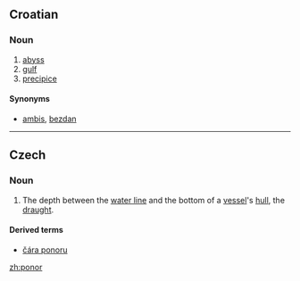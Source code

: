 ==Croatian==

===Noun===
{{hr-noun|m}}

# [[abyss]]
# [[gulf]]
# [[precipice]]

====Synonyms====
* [[ambis#Croatian|ambis]], [[bezdan#Croatian|bezdan]]

----

==Czech==
===Noun===
{{cs-noun|g=m}}

# The depth between the [[water line]] and the bottom of a [[vessel]]'s [[hull]], the [[draught]].

====Derived terms====
* [[čára ponoru]]

[[zh:ponor]]
